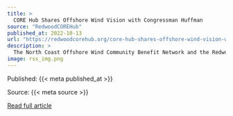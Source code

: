```yaml
---
title: >
  CORE Hub Shares Offshore Wind Vision with Congressman Huffman
source: "RedwoodCOREHub"
published_at: 2022-10-13
url: "https://redwoodcorehub.org/core-hub-shares-offshore-wind-vision-with-congressman-huffman/?utm_source=rss&utm_medium=rss&utm_campaign=core-hub-shares-offshore-wind-vision-with-congressman-huffman"
description: >
  The North Coast Offshore Wind Community Benefit Network and the Redwood CORE Hub had an opportunity to meet with U.S. Congressman Jared Huffman on Wednesday, Oct. 5, to discuss how the Congressman might support the community benefit recommendations and lease stipulations outlined in the Network’s comments submitted to the Bureau of Ocean Energy Management on [&#8230;]
image: rss_img.png
---
```



  Published: {{< meta published_at >}}
  

  Source: {{< meta source >}}
  

  [Read full article]({{< meta url >}})
  

